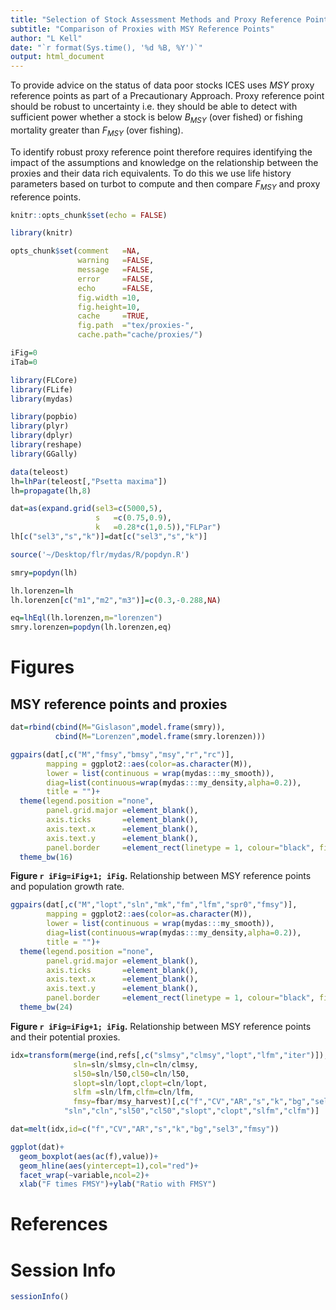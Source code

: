 ```yaml
---
title: "Selection of Stock Assessment Methods and Proxy Reference Points for use in Management Procedures"
subtitle: "Comparison of Proxies with MSY Reference Points"
author: "L Kell"
date: "`r format(Sys.time(), '%d %B, %Y')`"
output: html_document
---
```


To provide advice on the status of data poor stocks ICES uses $MSY$ proxy reference points as part of a Precautionary Approach. Proxy reference point should be robust to uncertainty i.e. they should be able to detect with sufficient power whether a stock is below $B_{MSY}$ (over fished) or fishing mortality greater than $F_{MSY}$ (over fishing).

To identify robust proxy reference point therefore requires identifying the impact of the assumptions and  knowledge on the relationship between the proxies and their data rich equivalents. To do this we use life history parameters based on turbot to compute and then compare $F_{MSY}$ and proxy reference points.


```r
knitr::opts_chunk$set(echo = FALSE)

library(knitr)

opts_chunk$set(comment   =NA, 
               warning   =FALSE, 
               message   =FALSE, 
               error     =FALSE, 
               echo      =FALSE,
               fig.width =10, 
               fig.height=10,
               cache     =TRUE, 
               fig.path  ="tex/proxies-",
               cache.path="cache/proxies/")

iFig=0
iTab=0
```
```r
library(FLCore)
library(FLife)
library(mydas)

library(popbio)
library(plyr)
library(dplyr)
library(reshape)
library(GGally)
```


```r
data(teleost)
lh=lhPar(teleost[,"Psetta maxima"])
lh=propagate(lh,8)

dat=as(expand.grid(sel3=c(5000,5),
                   s   =c(0.75,0.9),
                   k   =0.28*c(1,0.5)),"FLPar")
lh[c("sel3","s","k")]=dat[c("sel3","s","k")]
```

```r
source('~/Desktop/flr/mydas/R/popdyn.R')

smry=popdyn(lh)
```

```r
lh.lorenzen=lh
lh.lorenzen[c("m1","m2","m3")]=c(0.3,-0.288,NA)

eq=lhEql(lh.lorenzen,m="lorenzen")
smry.lorenzen=popdyn(lh.lorenzen,eq)
```

# Figures

## MSY reference points and proxies

```r
dat=rbind(cbind(M="Gislason",model.frame(smry)),
          cbind(M="Lorenzen",model.frame(smry.lorenzen)))
```

```r
ggpairs(dat[,c("M","fmsy","bmsy","msy","r","rc")],
        mapping = ggplot2::aes(color=as.character(M)),
        lower = list(continuous = wrap(mydas:::my_smooth)),
        diag=list(continuous=wrap(mydas:::my_density,alpha=0.2)),
        title = "")+
  theme(legend.position ="none",
        panel.grid.major =element_blank(),
        axis.ticks       =element_blank(),
        axis.text.x      =element_blank(),
        axis.text.y      =element_blank(),
        panel.border     =element_rect(linetype = 1, colour="black", fill=NA))+
  theme_bw(16)
```


**Figure `r iFig=iFig+1; iFig`.**  Relationship between MSY reference points and population growth rate.


```r
ggpairs(dat[,c("M","lopt","sln","mk","fm","lfm","spr0","fmsy")],
        mapping = ggplot2::aes(color=as.character(M)),
        lower = list(continuous = wrap(mydas:::my_smooth)),
        diag=list(continuous=wrap(mydas:::my_density,alpha=0.2)),  
        title = "")+
  theme(legend.position ="none",
        panel.grid.major =element_blank(),
        axis.ticks       =element_blank(),
        axis.text.x      =element_blank(),
        axis.text.y      =element_blank(),
        panel.border     =element_rect(linetype = 1, colour="black", fill=NA))+
  theme_bw(24)
```

**Figure `r iFig=iFig+1; iFig`.** Relationship between MSY reference points and their potential proxies.


```r
idx=transform(merge(ind,refs[,c("slmsy","clmsy","lopt","lfm","iter")]),
              sln=sln/slmsy,cln=cln/clmsy,
              sl50=sln/l50,cl50=cln/l50,
              slopt=sln/lopt,clopt=cln/lopt,
              slfm =sln/lfm,clfm=cln/lfm,
              fmsy=fbar/msy_harvest)[,c("f","CV","AR","s","k","bg","sel3","fmsy",
            "sln","cln","sl50","cl50","slopt","clopt","slfm","clfm")]

dat=melt(idx,id=c("f","CV","AR","s","k","bg","sel3","fmsy"))

ggplot(dat)+
  geom_boxplot(aes(ac(f),value))+
  geom_hline(aes(yintercept=1),col="red")+
  facet_wrap(~variable,ncol=2)+
  xlab("F times FMSY")+ylab("Ratio with FMSY")
```


# References {#References}

\newpage
# Session Info

```r
sessionInfo()
```


